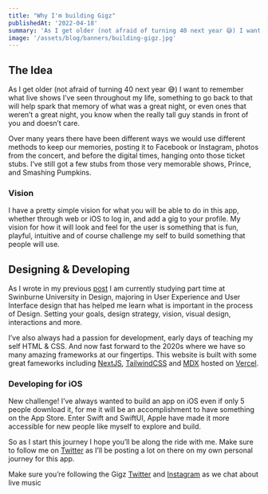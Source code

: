 ```yaml
---
title: "Why I'm building Gigz"
publishedAt: '2022-04-18'
summary: 'As I get older (not afraid of turning 40 next year 😅) I want to remember what live shows I’ve seen throughout my life, something to go back to that will help spark that memory of what was a great night, or even ones that weren’t a great night.'
image: '/assets/blog/banners/building-gigz.jpg'
---
```


## The Idea
As I get older (not afraid of turning 40 next year 😅) I want to remember what live shows I’ve seen throughout my life, something to go back to that will help spark that memory of what was a great night, or even ones that weren’t a great night, you know when the really tall guy stands in front of you and doesn’t care.

Over many years there have been different ways we would use different methods to keep our memories, posting it to Facebook or Instagram, photos from the concert, and before the digital times, hanging onto those ticket stubs. I’ve still got a few stubs from those very memorable shows, Prince, and Smashing Pumpkins.

### Vision
I have a pretty simple vision for what you will be able to do in this app, whether through web or iOS to log in, and add a gig to your profile. My vision for how it will look and feel for the user is something that is fun, playful, intuitive and of course challenge my self to build something that people will use.

## Designing & Developing
As I wrote in my previous [post](/blog/welcome-to-gigz) I am currently studying part time at Swinburne University in Design, majoring in User Experience and User Interface design that has helped me learn what is important in the process of Design. Setting your goals, design strategy, vision, visual design, interactions and more.

I’ve also always had a passion for development, early days of teaching my self HTML & CSS. And now fast forward to the 2020s where we have so many amazing frameworks at our fingertips. This website is built with some great fameworks including [NextJS](https://nextjs.org), [TailwindCSS](https://tailwindcss.com) and [MDX](https://mdxjs.com) hosted on [Vercel](https://vercel.com/).

### Developing for iOS
New challenge! I’ve always wanted to build an app on iOS even if only 5 people download it, for me it will be an accomplishment to have something on the App Store. Enter Swift and SwiftUI, Apple have made it more accessible for new people like myself to explore and build.

So as I start this journey I hope you’ll be along the ride with me. Make sure to follow me on [Twitter](https://twitter.com/studioprisoner) as I’ll be posting a lot on there on my own personal journey for this app.

Make sure you’re following the Gigz [Twitter](https://twitter.com/gigz_app) and [Instagram](https://instagram.com/gigz_app) as we chat about live music